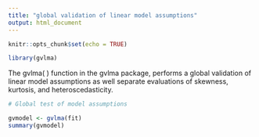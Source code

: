 ```yaml
---
title: "global validation of linear model assumptions"
output: html_document
---
```


```r
knitr::opts_chunk$set(echo = TRUE)
```

```r
library(gvlma)
```



The gvlma( ) function in the gvlma package, performs a global validation of linear model assumptions as well separate evaluations of skewness, kurtosis, and heteroscedasticity.

```r
# Global test of model assumptions

gvmodel <- gvlma(fit) 
summary(gvmodel)
```



